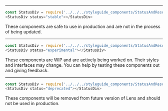 ***

```js noeditor
const StatusDiv = require('../../../styleguide_components/StatusAndResources').StatusDiv;
<StatusDiv status="stable"></StatusDiv>
```
These components are safe to use in production and are not in the process of being updated.

***

```js noeditor
const StatusDiv = require('../../../styleguide_components/StatusAndResources').StatusDiv;
<StatusDiv status="experimental"></StatusDiv>
```
These components are WIP and are actively being worked on. Their styles and interfaces may change. You can help by testing these components out and giving feedback.


***

```js noeditor
const StatusDiv = require('../../../styleguide_components/StatusAndResources').StatusDiv;
<StatusDiv status="deprecated"></StatusDiv>
```

These components will be removed from future version of Lens and should not be used in production.
